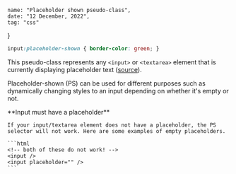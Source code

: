 
    name: "Placeholder shown pseudo-class",
    date: "12 December, 2022",
    tag: "css"
}


```css
input:placeholder-shown { border-color: green; }
```

This pseudo-class represents any `<input>` or `<textarea>` element that is currently displaying placeholder text ([source](https://developer.mozilla.org/en-US/docs/Web/CSS/:placeholder-shown)).

Placeholder-shown (PS) can be used for different purposes such as dynamically changing styles to an input depending on whether it's empty or not.

<Alert type="warn">
    **Input must have a placeholder**

    If your input/textarea element does not have a placeholder, the PS selector will not work. Here are some examples of empty placeholders.

    ```html
    <!-- both of these do not work! -->
    <input />
    <input placeholder="" />
    ```
</Alert>

<Footer />